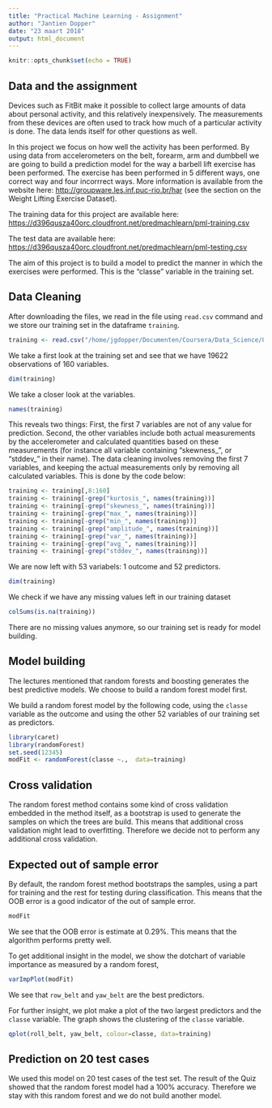 ```yaml
---
title: "Practical Machine Learning - Assignment"
author: "Jantien Dopper"
date: "23 maart 2018"
output: html_document
---
```


```r
knitr::opts_chunk$set(echo = TRUE)
```

## Data and the assignment

Devices such as FitBit make it possible to collect large amounts of data about personal activity, and this relatively inexpensively. The measurements from these devices are often used to track how much of a particular activity is done. The data lends itself for other questions as well. 

In this project we focus on how well the activity has been performed. By using data from accelerometers on the belt, forearm, arm and dumbbell we are going to build a prediction model for the way a barbell lift exercise has been performed. The exercise has been performed in 5 different ways, one correct way and four incorrrect ways. More information is available from the website here: <http://groupware.les.inf.puc-rio.br/har> (see the section on the Weight Lifting Exercise Dataset).

The training data for this project are available here:  <https://d396qusza40orc.cloudfront.net/predmachlearn/pml-training.csv>

The test data are available here:
<https://d396qusza40orc.cloudfront.net/predmachlearn/pml-testing.csv>

The aim of this project is to build a model to predict the manner in which the exercises were performed. This is the "classe" variable in the training set.

## Data Cleaning

After downloading the files, we read in the file using `read.csv` command and we store our training set in the dataframe `training`.

```r
training <- read.csv("/home/jgdopper/Documenten/Coursera/Data_Science/8_Practical_Machine_Learning/Week4/Assignment/Data/pml-training.csv", header=TRUE)
```

We take a first look at the training set and see that we have 19622 observations of 160 variables. 

```r
dim(training)
```

We take a closer look at the variables.
```r
names(training)
```

This reveals two things: First, the first 7 variables are not of any value for prediction. Second, the other variables include both actual measurements by the accelerometer and calculated quantities based on these measurements (for instance all variable containing "skewness_", or "stddev_" in their name). The data cleaning involves removing the first 7 variables, and keeping the actual measurements only by removing all calculated variables. This is done by the code below:

```r
training <- training[,8:160]
training <- training[-grep("kurtosis_", names(training))]
training <- training[-grep("skewness_", names(training))]
training <- training[-grep("max_", names(training))]
training <- training[-grep("min_", names(training))]
training <- training[-grep("amplitude_", names(training))]
training <- training[-grep("var_", names(training))]
training <- training[-grep("avg_", names(training))]
training <- training[-grep("stddev_", names(training))]

```

We are  now left with 53 variabels: 1 outcome and 52 predictors.
```r
dim(training)
```

We check if we have any missing values left in our training dataset
```r
colSums(is.na(training))
```

There are no missing values anymore, so our training set is ready for model building.

## Model building
The lectures mentioned that random forests and boosting generates the best predictive models. We choose to build a random forest model first.

We build a random forest model by the following code, using the `classe` variable as the outcome and using the other 52 variables of our training set as predictors.

```r
library(caret)
library(randomForest)
set.seed(12345)
modFit <- randomForest(classe ~.,  data=training)
```
## Cross validation
The random forest method contains some kind of cross validation embedded in the method itself, as a bootstrap is used to generate the samples on which the trees are build. This means that additional cross validation might lead to overfitting. Therefore we decide not to perform any additional cross validation.

## Expected out of sample error 
By default, the random forest method bootstraps the samples, using a part for training and the rest for testing during classification. This means that the OOB error is a good indicator of the out of sample error.

```r
modFit
```

We see that the OOB error is estimate at 0.29%. This means that the algorithm performs pretty well.

To get additional insight in the model, we show the dotchart of variable importance as measured by a random forest,

```r
varImpPlot(modFit)
```

We see that `row_belt` and `yaw_belt` are the best predictors.

For further insight, we plot make a plot of the two largest predictors and the `classe` variable. The graph shows the clustering of the `classe` variable.

```r
qplot(roll_belt, yaw_belt, colour=classe, data=training)
```


## Prediction on 20 test cases

We used this model on 20 test cases of the test set. The result of the Quiz showed that the random forest model had a 100% accuracy. Therefore we stay with this random forest and we do not build another model.
